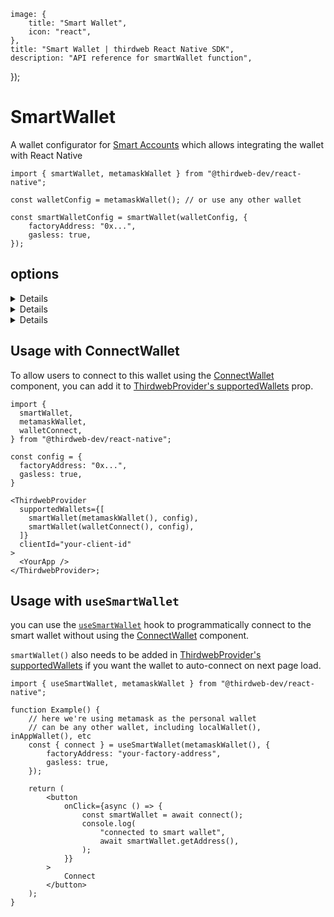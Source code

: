 
	image: {
		title: "Smart Wallet",
		icon: "react",
	},
	title: "Smart Wallet | thirdweb React Native SDK",
	description: "API reference for smartWallet function",
});

<WalletsBreadcrumb name="Smart Wallet" slug="smartwallet" />

# SmartWallet

A wallet configurator for [Smart Accounts](/connect/acoount-abstraction) which allows integrating the wallet with React Native

```tsx
import { smartWallet, metamaskWallet } from "@thirdweb-dev/react-native";

const walletConfig = metamaskWallet(); // or use any other wallet

const smartWalletConfig = smartWallet(walletConfig, {
	factoryAddress: "0x...",
	gasless: true,
});
```

## options

<Details summary="walletConfig">

Provide a `WalletConfig` object to use as the personal wallet for the Smart Account. You can get this object by calling a wallet configurator function such as `metamaskWallet()`

You can see the list of available wallet configurators for React Native [here](/react-native/v0/connecting-wallets).

</Details>

<Details summary="factoryAddress">

The address of the Smart Account Factory contract.

Must be a `string`.

</Details>

<Details summary="gasless">

Whether to turn on or off gasless transactions.

- If set to `true`, all gas fees will be paid by a paymaster.
- If set to `false`, all gas fees will be paid by the Smart Account itself (needs to be funded).

Must be a `boolean`.

</Details>

## Usage with ConnectWallet

To allow users to connect to this wallet using the [ConnectWallet](/references/react-native/v0/ConnectWallet) component, you can add it to [ThirdwebProvider's supportedWallets](/react-native/v0/connecting-wallets#supported-wallets) prop.

```tsx
import {
  smartWallet,
  metamaskWallet,
  walletConnect,
} from "@thirdweb-dev/react-native";

const config = {
  factoryAddress: "0x...",
  gasless: true,
}

<ThirdwebProvider
  supportedWallets={[
    smartWallet(metamaskWallet(), config),
    smartWallet(walletConnect(), config),
  ]}
  clientId="your-client-id"
>
  <YourApp />
</ThirdwebProvider>;
```

## Usage with `useSmartWallet`

you can use the [`useSmartWallet`](/references/react-native/v0/useSmartWallet) hook to programmatically connect to the smart wallet without using the [ConnectWallet](/references/react-native/v0/ConnectWallet) component.

`smartWallet()` also needs to be added in [ThirdwebProvider's supportedWallets](/react-native/v0/connecting-wallets#supported-wallets) if you want the wallet to auto-connect on next page load.

```tsx
import { useSmartWallet, metamaskWallet } from "@thirdweb-dev/react-native";

function Example() {
	// here we're using metamask as the personal wallet
	// can be any other wallet, including localWallet(), inAppWallet(), etc
	const { connect } = useSmartWallet(metamaskWallet(), {
		factoryAddress: "your-factory-address",
		gasless: true,
	});

	return (
		<button
			onClick={async () => {
				const smartWallet = await connect();
				console.log(
					"connected to smart wallet",
					await smartWallet.getAddress(),
				);
			}}
		>
			Connect
		</button>
	);
}
```
